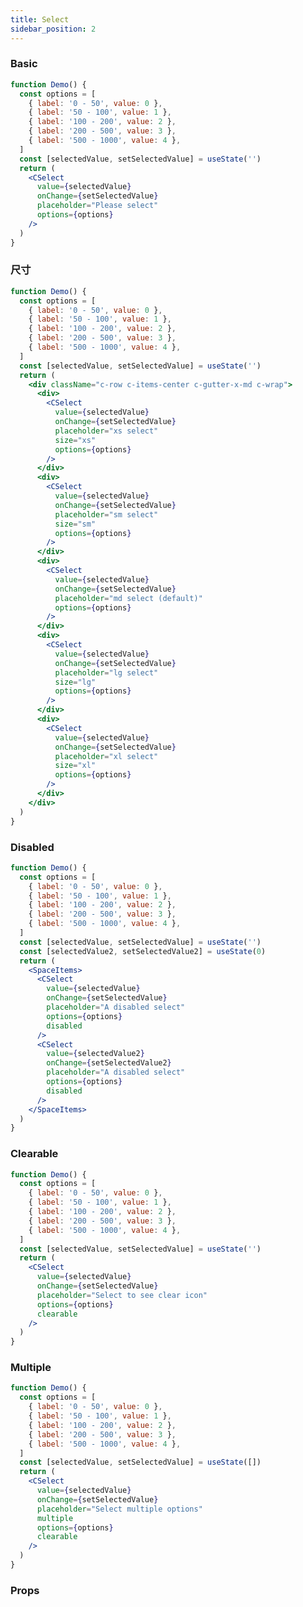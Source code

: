 ```yaml
---
title: Select
sidebar_position: 2
---
```


### Basic

```jsx live
function Demo() {
  const options = [
    { label: '0 - 50', value: 0 },
    { label: '50 - 100', value: 1 },
    { label: '100 - 200', value: 2 },
    { label: '200 - 500', value: 3 },
    { label: '500 - 1000', value: 4 },
  ]
  const [selectedValue, setSelectedValue] = useState('')
  return (
    <CSelect
      value={selectedValue}
      onChange={setSelectedValue}
      placeholder="Please select"
      options={options}
    />
  )
}
```

### 尺寸

```jsx live
function Demo() {
  const options = [
    { label: '0 - 50', value: 0 },
    { label: '50 - 100', value: 1 },
    { label: '100 - 200', value: 2 },
    { label: '200 - 500', value: 3 },
    { label: '500 - 1000', value: 4 },
  ]
  const [selectedValue, setSelectedValue] = useState('')
  return (
    <div className="c-row c-items-center c-gutter-x-md c-wrap">
      <div>
        <CSelect
          value={selectedValue}
          onChange={setSelectedValue}
          placeholder="xs select"
          size="xs"
          options={options}
        />
      </div>
      <div>
        <CSelect
          value={selectedValue}
          onChange={setSelectedValue}
          placeholder="sm select"
          size="sm"
          options={options}
        />
      </div>
      <div>
        <CSelect
          value={selectedValue}
          onChange={setSelectedValue}
          placeholder="md select (default)"
          options={options}
        />
      </div>
      <div>
        <CSelect
          value={selectedValue}
          onChange={setSelectedValue}
          placeholder="lg select"
          size="lg"
          options={options}
        />
      </div>
      <div>
        <CSelect
          value={selectedValue}
          onChange={setSelectedValue}
          placeholder="xl select"
          size="xl"
          options={options}
        />
      </div>
    </div>
  )
}
```

### Disabled

```jsx live
function Demo() {
  const options = [
    { label: '0 - 50', value: 0 },
    { label: '50 - 100', value: 1 },
    { label: '100 - 200', value: 2 },
    { label: '200 - 500', value: 3 },
    { label: '500 - 1000', value: 4 },
  ]
  const [selectedValue, setSelectedValue] = useState('')
  const [selectedValue2, setSelectedValue2] = useState(0)
  return (
    <SpaceItems>
      <CSelect
        value={selectedValue}
        onChange={setSelectedValue}
        placeholder="A disabled select"
        options={options}
        disabled
      />
      <CSelect
        value={selectedValue2}
        onChange={setSelectedValue2}
        placeholder="A disabled select"
        options={options}
        disabled
      />
    </SpaceItems>
  )
}
```

### Clearable

```jsx live
function Demo() {
  const options = [
    { label: '0 - 50', value: 0 },
    { label: '50 - 100', value: 1 },
    { label: '100 - 200', value: 2 },
    { label: '200 - 500', value: 3 },
    { label: '500 - 1000', value: 4 },
  ]
  const [selectedValue, setSelectedValue] = useState('')
  return (
    <CSelect
      value={selectedValue}
      onChange={setSelectedValue}
      placeholder="Select to see clear icon"
      options={options}
      clearable
    />
  )
}
```

### Multiple

```jsx live
function Demo() {
  const options = [
    { label: '0 - 50', value: 0 },
    { label: '50 - 100', value: 1 },
    { label: '100 - 200', value: 2 },
    { label: '200 - 500', value: 3 },
    { label: '500 - 1000', value: 4 },
  ]
  const [selectedValue, setSelectedValue] = useState([])
  return (
    <CSelect
      value={selectedValue}
      onChange={setSelectedValue}
      placeholder="Select multiple options"
      multiple
      options={options}
      clearable
    />
  )
}
```

### Props

<PropTable name="CSelect" typeWidth="320px" />
